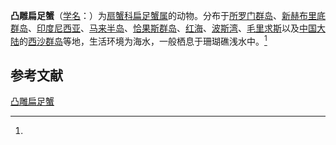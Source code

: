 {{Speciesbox
| name = 凸雕扁足蟹
| status = 
| status_system = 
| image = 
| genus = Platypodia
| species = anaglypta
| authority = (Heller, 1861)<ref name='id11724'>{{cite web| url =http://www.bioinfo.cn/db05/BjdwSpecies.php?action=view&id=11724| title =凸雕扁足蟹| work =《中国动物物种编目数据库》| publisher =中国科学院微生物研究所| author =中国科学院动物研究所| accessdate =2009-04-28| deadurl =yes| archiveurl =https://web.archive.org/web/20160305041952/http://www.bioinfo.cn/db05/BjdwSpecies.php?action=view&id=11724| archivedate =2016-03-05}}</ref>
}}

'''凸雕扁足蟹'''（[[学名|学名]]：{{lang|la|''Platypodia anaglypta''}}）为[[扇蟹科|扇蟹科]][[扁足蟹属|扁足蟹属]]的动物。分布于[[所罗门群岛|所罗门群岛]]、[[新赫布里底群岛|新赫布里底群岛]]、[[印度尼西亚|印度尼西亚]]、[[马来半岛|马来半岛]]、[[恰果斯群岛|恰果斯群岛]]、[[红海|红海]]、[[波斯湾|波斯湾]]、[[毛里求斯|毛里求斯]]以及[[中国大陆|中国大陆]]的[[西沙群岛|西沙群岛]]等地，生活环境为海水，一般栖息于珊瑚礁浅水中。<ref name='id11724'/>

== 参考文献 ==
{{reflist}}

{{Wikispecies|Platypodia anaglypta}}
{{Taxonbar|from=Q40633114}}

[[Category:扁足蟹属|凸雕扁足蟹]]


{{螃蟹小作品}}